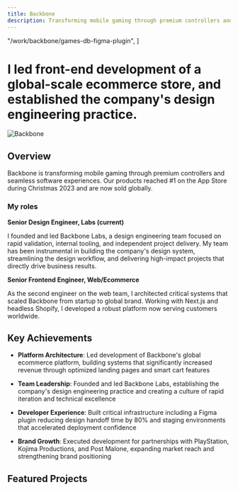 ```yaml
---
title: Backbone
description: Transforming mobile gaming through premium controllers and seamless software experiences.
---
```



  "/work/backbone/games-db-figma-plugin",
]

# I led front-end development of a global-scale ecommerce store, and established the company's design engineering practice.

<Image
  src={placeholder}
  alt="Backbone"
  width={1600}
  height={900}
  className="rounded-sm shrink-0 bg-muted border shadow"
/>

## Overview
Backbone is transforming mobile gaming through premium controllers and seamless software experiences. Our products reached #1 on the App Store during Christmas 2023 and are now sold globally.

### My roles
**Senior Design Engineer, Labs (current)** <br/>

I founded and led Backbone Labs, a design engineering team focused on rapid validation, internal tooling, and independent project delivery. My team has been instrumental in building the company's design system, streamlining the design workflow, and delivering high-impact projects that directly drive business results.

**Senior Frontend Engineer, Web/Ecommerce** <br/>

As the second engineer on the web team, I architected critical systems that scaled Backbone from startup to global brand. Working with Next.js and headless Shopify, I developed a robust platform now serving customers worldwide.

## Key Achievements

- **Platform Architecture**: Led development of Backbone's global ecommerce platform, building systems that significantly increased revenue through optimized landing pages and smart cart features

- **Team Leadership**: Founded and led Backbone Labs, establishing the company's design engineering practice and creating a culture of rapid iteration and technical excellence

- **Developer Experience**: Built critical infrastructure including a Figma plugin reducing design handoff time by 80% and staging environments that accelerated deployment confidence

- **Brand Growth**: Executed development for partnerships with PlayStation, Kojima Productions, and Post Malone, expanding market reach and strengthening brand positioning

## Featured Projects

<WorkList slugs={FEATURED_WORK_SLUGS} />
